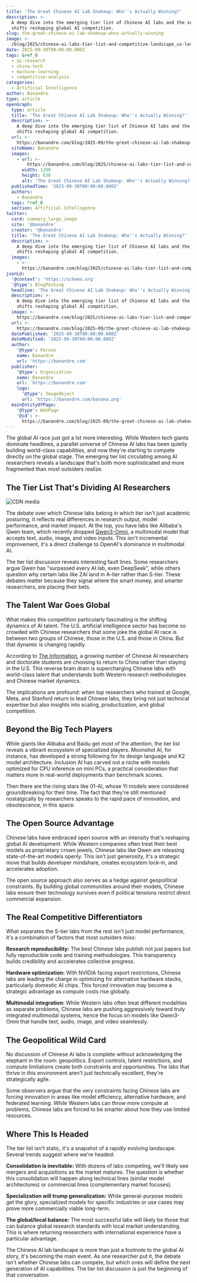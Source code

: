 ```yaml
---
title: 'The Great Chinese AI Lab Shakeup: Who''s Actually Winning?'
description: >-
  A deep dive into the emerging tier list of Chinese AI labs and the seismic
  shifts reshaping global AI competition.
slug: the-great-chinese-ai-lab-shakeup-whos-actually-winning
image: >-
  /blog/2025/chinese-ai-labs-tier-list-and-competitive-landscape_us-loses-appeal-for-chinese-ai-researchers.jpg
date: 2025-09-30T00:00:00.000Z
tags: &ref_0
  - ai-research
  - china-tech
  - machine-learning
  - competitive-analysis
categories:
  - Artificial Intelligence
author: Banandre
type: article
openGraph:
  type: article
  title: 'The Great Chinese AI Lab Shakeup: Who''s Actually Winning?'
  description: >-
    A deep dive into the emerging tier list of Chinese AI labs and the seismic
    shifts reshaping global AI competition.
  url: >-
    https://banandre.com/blog/2025-09/the-great-chinese-ai-lab-shakeup-whos-actually-winning
  siteName: Banandre
  images:
    - url: >-
        https://banandre.com/blog/2025/chinese-ai-labs-tier-list-and-competitive-landscape_us-loses-appeal-for-chinese-ai-researchers.jpg
      width: 1200
      height: 630
      alt: 'The Great Chinese AI Lab Shakeup: Who''s Actually Winning?'
  publishedTime: '2025-09-30T00:00:00.000Z'
  authors:
    - Banandre
  tags: *ref_0
  section: Artificial Intelligence
twitter:
  card: summary_large_image
  site: '@banandre'
  creator: '@banandre'
  title: 'The Great Chinese AI Lab Shakeup: Who''s Actually Winning?'
  description: >-
    A deep dive into the emerging tier list of Chinese AI labs and the seismic
    shifts reshaping global AI competition.
  images:
    - >-
      https://banandre.com/blog/2025/chinese-ai-labs-tier-list-and-competitive-landscape_us-loses-appeal-for-chinese-ai-researchers.jpg
jsonLd:
  '@context': 'https://schema.org'
  '@type': BlogPosting
  headline: 'The Great Chinese AI Lab Shakeup: Who''s Actually Winning?'
  description: >-
    A deep dive into the emerging tier list of Chinese AI labs and the seismic
    shifts reshaping global AI competition.
  image: >-
    https://banandre.com/blog/2025/chinese-ai-labs-tier-list-and-competitive-landscape_us-loses-appeal-for-chinese-ai-researchers.jpg
  url: >-
    https://banandre.com/blog/2025-09/the-great-chinese-ai-lab-shakeup-whos-actually-winning
  datePublished: '2025-09-30T00:00:00.000Z'
  dateModified: '2025-09-30T00:00:00.000Z'
  author:
    '@type': Person
    name: Banandre
    url: 'https://banandre.com'
  publisher:
    '@type': Organization
    name: Banandre
    url: 'https://banandre.com'
    logo:
      '@type': ImageObject
      url: 'https://banandre.com/banana.png'
  mainEntityOfPage:
    '@type': WebPage
    '@id': >-
      https://banandre.com/blog/2025-09/the-great-chinese-ai-lab-shakeup-whos-actually-winning
---
```


The global AI race just got a lot more interesting. While Western tech giants dominate headlines, a parallel universe of Chinese AI labs has been quietly building world-class capabilities, and now they're starting to compete directly on the global stage. The emerging tier list circulating among AI researchers reveals a landscape that's both more sophisticated and more fragmented than most outsiders realize.

## The Tier List That's Dividing AI Researchers

![CDN media](/blog/2025/chinese-ai-labs-tier-list-and-competitive-landscape_cdn-media.png)

The debate over which Chinese labs belong in which tier isn't just academic posturing, it reflects real differences in research output, model performance, and market impact. At the top, you have labs like Alibaba's Qwen team, which recently dropped [Qwen3-Omni](https://venturebeat.com/ai/chinas-alibaba-challenges-u-s-tech-giants-with-open-source-qwen3-omni-ai), a multimodal model that accepts text, audio, image, and video inputs. This isn't incremental improvement, it's a direct challenge to OpenAI's dominance in multimodal AI.

The tier list discussion reveals interesting fault lines. Some researchers argue Qwen has "surpassed every AI lab, even DeepSeek", while others question why certain labs like ZAI land in A-tier rather than S-tier. These debates matter because they signal where the smart money, and smarter researchers, are placing their bets.

## The Talent War Goes Global

What makes this competition particularly fascinating is the shifting dynamics of AI talent. The U.S. artificial intelligence sector has become so crowded with Chinese researchers that some joke the global AI race is between two groups of Chinese, those in the U.S. and those in China. But that dynamic is changing rapidly.

According to [The Information](https://www.theinformation.com/articles/u-s-loses-appeal-chinese-ai-researchers), a growing number of Chinese AI researchers and doctorate students are choosing to return to China rather than staying in the U.S. This reverse brain drain is supercharging Chinese labs with world-class talent that understands both Western research methodologies and Chinese market dynamics.

The implications are profound: when top researchers who trained at Google, Meta, and Stanford return to lead Chinese labs, they bring not just technical expertise but also insights into scaling, productization, and global competition.

## Beyond the Big Tech Players

While giants like Alibaba and Baidu get most of the attention, the tier list reveals a vibrant ecosystem of specialized players. Moonshot AI, for instance, has developed a strong following for its design language and K2 model architecture. Inclusion AI has carved out a niche with models optimized for CPU inference on mini PCs, a practical consideration that matters more in real-world deployments than benchmark scores.

Then there are the rising stars like 01-AI, whose Yi models were considered groundbreaking for their time. The fact that they're still mentioned nostalgically by researchers speaks to the rapid pace of innovation, and obsolescence, in this space.

## The Open Source Advantage

Chinese labs have embraced open source with an intensity that's reshaping global AI development. While Western companies often treat their best models as proprietary crown jewels, Chinese labs like Qwen are releasing state-of-the-art models openly. This isn't just generosity, it's a strategic move that builds developer mindshare, creates ecosystem lock-in, and accelerates adoption.

The open source approach also serves as a hedge against geopolitical constraints. By building global communities around their models, Chinese labs ensure their technology survives even if political tensions restrict direct commercial expansion.

## The Real Competitive Differentiators

What separates the S-tier labs from the rest isn't just model performance, it's a combination of factors that most outsiders miss:

**Research reproducibility:** The best Chinese labs publish not just papers but fully reproducible code and training methodologies. This transparency builds credibility and accelerates collective progress.

**Hardware optimization:** With NVIDIA facing export restrictions, Chinese labs are leading the charge in optimizing for alternative hardware stacks, particularly domestic AI chips. This forced innovation may become a strategic advantage as compute costs rise globally.

**Multimodal integration:** While Western labs often treat different modalities as separate problems, Chinese labs are pushing aggressively toward truly integrated multimodal systems, hence the focus on models like Qwen3-Omni that handle text, audio, image, and video seamlessly.

## The Geopolitical Wild Card

No discussion of Chinese AI labs is complete without acknowledging the elephant in the room: geopolitics. Export controls, talent restrictions, and compute limitations create both constraints and opportunities. The labs that thrive in this environment aren't just technically excellent, they're strategically agile.

Some observers argue that the very constraints facing Chinese labs are forcing innovation in areas like model efficiency, alternative hardware, and federated learning. While Western labs can throw more compute at problems, Chinese labs are forced to be smarter about how they use limited resources.

## Where This Is Headed

The tier list isn't static, it's a snapshot of a rapidly evolving landscape. Several trends suggest where we're headed:

**Consolidation is inevitable:** With dozens of labs competing, we'll likely see mergers and acquisitions as the market matures. The question is whether this consolidation will happen along technical lines (similar model architectures) or commercial lines (complementary market focuses).

**Specialization will trump generalization:** While general-purpose models get the glory, specialized models for specific industries or use cases may prove more commercially viable long-term.

**The global/local balance:** The most successful labs will likely be those that can balance global research standards with local market understanding. This is where returning researchers with international experience have a particular advantage.

The Chinese AI lab landscape is more than just a footnote to the global AI story, it's becoming the main event. As one researcher put it, the debate isn't whether Chinese labs can compete, but which ones will define the next generation of AI capabilities. The tier list discussion is just the beginning of that conversation.
